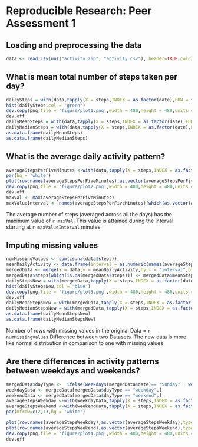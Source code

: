 # Reproducible Research: Peer Assessment 1


## Loading and preprocessing the data
```r
data <- read.csv(unz("activity.zip", "activity.csv"), header=TRUE,colClasses = c("numeric","Date","integer"),sep=",")

```


## What is mean total number of steps taken per day?
```r
dailySteps = with(data,tapply(X = steps,INDEX = as.factor(date),FUN = sum,na.rm = TRUE))
hist(dailySteps,col = "green")
dev.copy(png,file = 'figure/plot1.png',width = 480,height = 480,units = 'px')
dev.off
dailyMeanSteps = with(data,tapply(X = steps,INDEX = as.factor(date),FUN = mean,na.rm = TRUE))
dailyMedianSteps = with(data,tapply(X = steps,INDEX = as.factor(date),FUN = median,na.rm = TRUE))
as.data.frame(dailyMeanSteps)
as.data.frame(dailyMedianSteps)
```

## What is the average daily activity pattern?
```r
averageStepsPerFiveMinutes <-with(data,tapply(X = steps,INDEX = as.factor(interval),FUN = mean,na.rm = TRUE))
par(bg = 'white')
plot(row.names(averageStepsPerFiveMinutes),as.vector(averageStepsPerFiveMinutes),type = 'l',xlab = "Interval",ylab = "Average Steps",col = 'red')
dev.copy(png,file = 'figure/plot2.png',width = 480,height = 480,units = 'px')
dev.off
maxVal <- max(averageStepsPerFiveMinutes)
maxValueInterval <- names(averageStepsPerFiveMinutes)[which(as.vector(averageStepsPerFiveMinutes) == max(averageStepsPerFiveMinutes))]
```

The average number of steps (averaged across all the days) has the maximum value of `r maxVal`. This value is attained during the interval starting at `r maxValueInterval` minutes 



## Imputing missing values
```r
numMissingValues <- sum(is.na(data$steps))
meanDailyActivity <- data.frame(interval = as.numeric(names(averageStepsPerFiveMinutes)),meanSteps = as.vector(averageStepsPerFiveMinutes))
mergedData <- merge(x = data,y = meanDailyActivity,by.x = "interval",by.y  = "interval")
mergedData$steps[which(is.na(mergedData$steps))] <- mergedData$meanSteps[which(is.na(mergedData$steps))]
dailyStepsNew = with(mergedData,tapply(X = steps,INDEX = as.factor(date),FUN = sum,na.rm = TRUE))
hist(dailyStepsNew,col = "blue")
dev.copy(png,file = 'figure/plot3.png',width = 480,height = 480,units = 'px')
dev.off
dailyMeanStepsNew = with(mergedData,tapply(X = steps,INDEX = as.factor(date),FUN = mean,na.rm = TRUE))
dailyMedianStepsNew = with(mergedData,tapply(X = steps,INDEX = as.factor(date),FUN = median,na.rm = TRUE))
as.data.frame(dailyMeanStepsNew)
as.data.frame(dailyMedianStepsNew)

```

Number of rows with missing values in the original Data  = `r numMissingValues`
Difference between two Datasets :The new data is more like normal distribution in comparison to one with missing values

## Are there differences in activity patterns between weekdays and weekends?
```r
mergedData$dayType <-  ifelse(weekdays(mergedData$date)== "Sunday" | weekdays(mergedData$date)== "Saturday","weekend","weekday")
weekdayData <- mergedData[mergedData$dayType == "weekday",]
weekendData <- mergedData[mergedData$dayType == "weekend",]
averageStepsWeekday <-with(weekdayData,tapply(X = steps,INDEX = as.factor(interval),FUN = mean,na.rm = TRUE))
averageStepsWeekend <-with(weekendData,tapply(X = steps,INDEX = as.factor(interval),FUN = mean,na.rm = TRUE))
par(mfrow=c(2,1),bg = 'white')

plot(row.names(averageStepsWeekday),as.vector(averageStepsWeekday),type = 'l',xlab = "Interval",ylab = "Average Steps",col = 'blue',main = "Weekday")
plot(row.names(averageStepsWeekend),as.vector(averageStepsWeekend),type = 'l',xlab = "Interval",ylab = "Average Steps",col = 'blue',main = "Weekend")
dev.copy(png,file = 'figure/plot4.png',width = 480,height = 480,units = 'px')
dev.off
```


